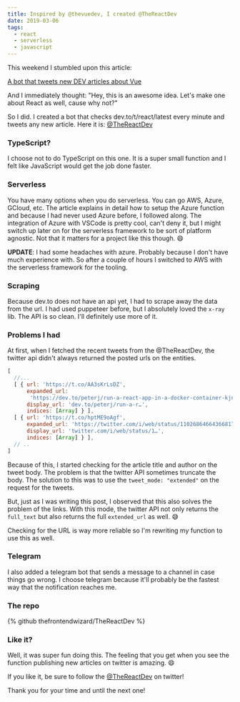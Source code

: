 ```yaml
---
title: Inspired by @thevuedev, I created @TheReactDev
date: 2019-03-06
tags:
  - react
  - serverless
  - javascript
---
```


This weekend I stumbled upon this article:

[A bot that tweets new DEV articles about Vue](https://dev.to/danielelkington/a-bot-that-tweets-new-dev-articles-about-vue-4p5a)

And I immediately thought: "Hey, this is an awesome idea. Let's make one about React as well, cause why not?"

So I did. I created a bot that checks dev.to/t/react/latest every minute and tweets any new article. Here it is: [@TheReactDev](https://twitter.com/thereactdev)

### TypeScript?

I choose not to do TypeScript on this one. It is a super small function and I felt like JavaScript would get the job done faster.

### Serverless

You have many options when you do serverless. You can go AWS, Azure, GCloud, etc. The article explains in detail how to setup the Azure function and because I had never used Azure before, I followed along. The integration of Azure with VSCode is pretty cool, can't deny it, but I might switch up later on for the serverless framework to be sort of platform agnostic. Not that it matters for a project like this though. :smile:

**UPDATE**: I had some headaches with azure. Probably because I don't have much experience with. So after a couple of hours I switched to AWS with the serverless framework for the tooling.

### Scraping

Because dev.to does not have an api yet, I had to scrape away the data from the url. I had used puppeteer before, but I absolutely loved the `x-ray` lib. The API is so clean. I'll definitely use more of it.

### Problems I had

At first, when I fetched the recent tweets from the @TheReactDev, the twitter api didn't always returned the posted urls on the entities.


```js
[
  //...
  [ { url: 'https://t.co/AA3sKrLsDZ',
      expanded_url:
       'https://dev.to/peterj/run-a-react-app-in-a-docker-container-kjn',
      display_url: 'dev.to/peterj/run-a-r…',
      indices: [Array] } ],
  [ { url: 'https://t.co/hptME9oAgf',
      expanded_url: 'https://twitter.com/i/web/status/1102686466436681731',
      display_url: 'twitter.com/i/web/status/1…',
      indices: [Array] } ],
  // ..
]
```

Because of this, I started checking for the article title and author on the tweet body. The problem is that the twitter API sometimes truncate the body. The solution to this was to use the `tweet_mode: "extended"` on the request for the tweets.

But, just as I was writing this post, I observed that this also solves the problem of the links. With this mode, the twitter API not only returns the `full_text` but also returns the full `extended_url` as well. :sweat_smile:

Checking for the URL is way more reliable so I'm rewriting my function to use this as well.

### Telegram

I also added a telegram bot that sends a message to a channel in case things go wrong. I choose telegram because it'll probably be the fastest way that the notification reaches me.

### The repo

{% github thefrontendwizard/TheReactDev %}

### Like it?

Well, it was super fun doing this. The feeling that you get when you see the function publishing new articles on twitter is amazing. :smile:

If you like it, be sure to follow the [@TheReactDev](https://twitter.com/thereactdev) on twitter!

Thank you for your time and until the next one!


